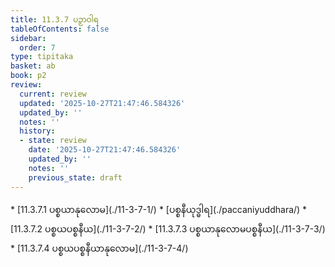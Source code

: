```yaml
---
title: 11.3.7 ပဉှာဝါရ
tableOfContents: false
sidebar:
  order: 7
type: tipitaka
basket: ab
book: p2
review:
  current: review
  updated: '2025-10-27T21:47:46.584326'
  updated_by: ''
  notes: ''
  history:
  - state: review
    date: '2025-10-27T21:47:46.584326'
    updated_by: ''
    notes: ''
    previous_state: draft
---
```



<ReviewStatus review={frontmatter.review} showDetails={true} />

<HypothesisAnnotation frontmatter={frontmatter} />

<DynamicBreadcrumb />



<TableOfContents book="p2" section="11.3.7">
* [11.3.7.1 ပစ္စယာနုလောမ](./11-3-7-1/)
* [ပစ္စနီယုဒ္ဓါရ](./paccaniyuddhara/)
* [11.3.7.2 ပစ္စယပစ္စနီယ](./11-3-7-2/)
* [11.3.7.3 ပစ္စယာနုလောမပစ္စနီယ](./11-3-7-3/)
* [11.3.7.4 ပစ္စယပစ္စနီယာနုလောမ](./11-3-7-4/)
</TableOfContents>